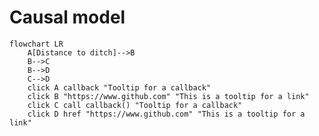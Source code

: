 # Causal model {#causal-model}


```mermaid
flowchart LR
    A[Distance to ditch]-->B
    B-->C
    B-->D
    C-->D
    click A callback "Tooltip for a callback"
    click B "https://www.github.com" "This is a tooltip for a link"
    click C call callback() "Tooltip for a callback"
    click D href "https://www.github.com" "This is a tooltip for a link"
```